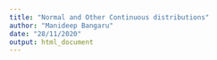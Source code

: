 ```yaml
---
title: "Normal and Other Continuous distributions"
author: "Manideep Bangaru"
date: "28/11/2020"
output: html_document
---
```


